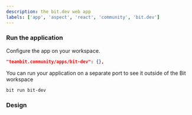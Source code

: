 ```yaml
---
description: the bit.dev web app
labels: ['app', 'aspect', 'react', 'community', 'bit.dev']
---
```




### Run the application

Configure the app on your workspace.
```json
"teambit.community/apps/bit-dev": {},
```

You can run your application on a separate port to see it outside of the Bit workspace

```bash
bit run bit-dev
```

### Design

<FigmaEmbed src="https://www.figma.com/embed?embed_host=share&url=https%3A%2F%2Fwww.figma.com%2Ffile%2FhMvSkyTqPMvSbrmqBbs6nZ%2Fhomepage%3Fnode-id%3D1679%253A118322" /> 
